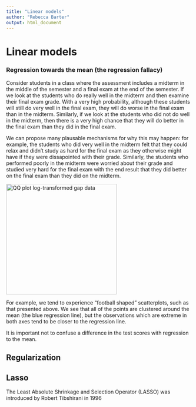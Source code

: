 ```yaml
---
title: "Linear models"
author: "Rebecca Barter"
output: html_document
---
```


# Linear models


### Regression towards the mean (the regression fallacy)

Consider students in a class where the assessment includes a midterm in the middle of the semester and a final exam at the end of the semester. If we look at the students who do really well in the midterm and then examine their final exam grade. With a very high probability, although these students will still do very well in the final exam, they will do worse in the final exam than in the midterm. Similarly, if we look at the students who did not do well in the midterm, then there is a very high chance that they will do better in the final exam than they did in the final exam.

We can propose many plausable mechanisms for why this may happen: for example, the students who did very well in the midterm felt that they could relax and didn't study as hard for the final exam as they otherwise might have if they were dissapointed with their grade. Similarly, the students who performed poorly in the midterm were worried about their grade and studied very hard for the final exam with the end result that they did better on the final exam than they did on the midterm.



<img src="http://www.math.uah.edu/stat/sample/SampleRegressionMean.png" alt="QQ plot log-transformed gap data" style="width:300px;height:300px;">

For example, we tend to experience "football shaped" scatterplots, such as that presented above. We see that all of the points are clustered around the mean (the blue regression line), but the observations which are extreme in both axes tend to be closer to the regression line.

It is important not to confuse a difference in the test scores with regression to the mean.


## Regularization


## Lasso

The Least Absolute Shrinkage and Selection Operator (LASSO) was introduced by Robert Tibshirani in 1996







